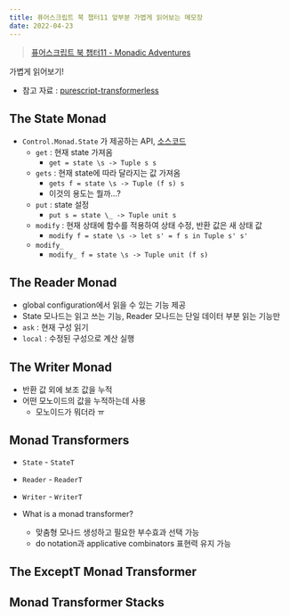 ```yaml
---
title: 퓨어스크립트 북 챕터11 앞부분 가볍게 읽어보는 메모장
date: 2022-04-23
---
```


> [퓨어스크립트 북 챕터11 - Monadic Adventures](https://book.purescript.org/chapter11.html)

가볍게 읽어보기!

- 참고 자료 : [purescript-transformerless](https://github.com/Thimoteus/purescript-transformerless)

## The State Monad

- `Control.Monad.State` 가 제공하는 API, [소스코드](https://github.com/purescript/purescript-transformers/blob/v4.2.0/src/Control/Monad/State/Class.purs#L24)
  - `get` : 현재 state 가져옴
    - `get = state \s -> Tuple s s`
  - `gets` : 현재 state에 따라 달라지는 값 가져옴
    - `gets f = state \s -> Tuple (f s) s`
    - 이것의 용도는 뭘까...?
  - `put` : state 설정
    - `put s = state \_ -> Tuple unit s`
  - `modify` : 현재 상태에 함수를 적용하여 상태 수정, 반환 값은 새 상태 값
    - `modify f = state \s -> let s' = f s in Tuple s' s'`
  - `modify_`
    - `modify_ f = state \s -> Tuple unit (f s)`

## The Reader Monad

- global configuration에서 읽을 수 있는 기능 제공
- State 모나드는 읽고 쓰는 기능, Reader 모나드는 단일 데이터 부분 읽는 기능만
- `ask` : 현재 구성 읽기
- `local` : 수정된 구성으로 계산 실행

## The Writer Monad

- 반환 값 외에 보조 값을 누적
- 어떤 모노이드의 값을 누적하는데 사용
  - 모노이드가 뭐더라 ㅠ

## Monad Transformers

- `State` - `StateT`
- `Reader` - `ReaderT`
- `Writer` - `WriterT`

- What is a monad transformer?
  - 맞춤형 모나드 생성하고 필요한 부수효과 선택 가능
  - do notation과 applicative combinators 표현력 유지 가능

## The ExceptT Monad Transformer

## Monad Transformer Stacks